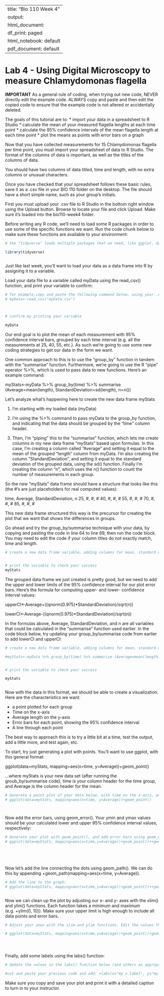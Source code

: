 
---
title: "Bio 110 Week 4"
output:
  html_document:
    df_print: paged
  html_notebook: default
  pdf_document: default
---


# Lab 4 - Using Digital Microscopy to measure Chlamydomonas flagella

**IMPORTANT** As a general rule of coding, when trying out new code, NEVER directly edit the example code.  ALWAYS copy and paste and then edit the copied code to ensure that the example code is not altered or accidentally deleted.

The goals of this tutorial are to:
* import your data in a spreadsheet to R Studio
* calculate the mean of your measured flagella lengths at each time point
* calculate the 95% confidence intervals of the mean flagella length at each time point
* plot the means as points with error bars on a graph

Now that you have collected measurements for 15 Chlamydomonas flagella per time point, you must import your spreadsheet of data to R Studio. The format of the columns of data is important, as well as the titles of the columns of data. 

You should have two columns of data titled, time and length, with no extra columns or unusual characters.

Once you have checked that your spreadsheet follows these basic rules, save it as a .csv file in your BIO 110 folder on the desktop. The file should have a short simple name, such as your group's initials. 

First you must upload your .csv file to R Studio in the bottom right window using the Upload button.  Browse to locate your file and click Upload.  Make sure it's loaded into the bio110-week4 folder.

Before writing any R code, we'll need to load some R packages in order to use some of the specific functions we want.  Run the code chunk below to make sure these functions are available to your environment:

```r

# the "tidyverse" loads multiple packages that we need, like ggplot, dplyr, and readr

library(tidyverse)



```
 

Just like last week, you'll want to load your data as a data frame into R by assigning it to a variable. 

Load your data file to a variable called myData using the read_csv() function, and print your variable to confirm:

```r
# for example,copy and paste the following command below, using your .csv file name in "":
# myData<-read_csv("myData.csv")



# confirm by printing your variable

myData

```


Our end goal is to plot the mean of each measurement with 95% confidence interval bars, grouped by each time interval (e.g. all the measurements at 25, 40, 55, etc.). As such we're going to use some new coding strategies to get our data in the form we want. 

One common approach to this is to use the "group_by" function in tandem with the "summarise" function. Furthermore, we're going to use the R "pipe" operator %>%, which is used to pass data to new functions. Here's an example command:

myStats<-myData %>% group_by(time) %>% summarise (Average=mean(length), StandardDeviation=sd(length), n=n())

Let's analyze what's happening here to create the new data frame myStats

1) I'm starting with my loaded data (myData)

2) I'm using the %>% command to pass myData to the group_by function, and indicating that the data should be grouped by the "time" column header.

3) Then, I'm "piping" this to the "summarise" function, which lets me create columns in my new data frame "myStats" based upon formulas. In this case, I'm creating a column called "Average" and setting it equal to the mean of the grouped "length" column from myData. I'm also creating the column "StandardDeviation", and setting it equal to the standard deviation of the grouped data, using the sd() function. Finally I'm creating the column "n", which uses the n() function to count the number of measurements in each group.

So the new "myStats" data frame should have a structure that looks like this (the #'s are just placeholders for real computed values):

time, Average, StandardDeviation, n
25, #, #, #
40, #, #, #
55, #, #, #
70, #, #, #
85, #, #, #

This new data frame structured this way is the precursor for creating the plot that we want that shows the differences in groups.

Go ahead and try the group_by/summarise technique with your data, by copying and pasting the code in line 64 to line 89, then run the code block. You may need to edit the code if your column titles do not exactly match, time and length.

```r
# create a new data frame variable, adding columns for mean, standard deviation, and number of measurements 


# print the variable to check your success
myStats

```


The grouped data frame we just created is pretty good, but we need to add the upper and lower limits of the 95% confidence interval for our plot error bars. Here's the formula for computing upper- and lower- confidence interval values:

upperCI<-Average+((qnorm(0.975)*StandardDeviation)/sqrt(n))

lowerCI<-Average-((qnorm(0.975)*StandardDeviation)/sqrt(n))

In the formulas above, Average, StandardDeviation, and n are all variables that could be calculated in the "summarise" function used earlier. In the code block below, try updating your group_by/summarise code from earlier to add lowerCI and upperCI:




```r

# create a new data frame variable, adding columns for mean, standard deviation, number of measurements, upperCI, and lowerCI

#myStats<-myData %>% group_by(time) %>% summarise (Average=mean(length), StandardDeviation=sd(length), n=n(), lowerCI<-Average-((qnorm(0.975)*StandardDeviation)/sqrt(n)), upperCI<-Average+((qnorm(0.975)*StandardDeviation)/sqrt(n)))


# print the variable to check your success

myStats



```




Now with the data in this format, we should be able to create a visualization. Here are the characteristics we want:

* a point plotted for each group
* Time on the x-axis
* Average length on the y-axis
* Error bars for each point, showing the 95% confidence interval
* A line through each point


The best way to approach this is to try a little bit at a time, test the output, add a little more, and test again, etc.

To start, try just generating a plot with points. You'll want to use ggplot, with this general format:


ggplot(data=myStats, mapping=aes(x=time, y=Average))+geom_point()

...where myStats is your new data set (after running the groub_by/summarise code), time is your column header for the time group, and Average is the column header for the mean.


```r

# Generate a point plot of your data below, with time on the x-axis, and average on the y-axis, using geom_point()
# ggplot(data=myStats, mapping=aes(x=time, y=Average))+geom_point()




```


Now add the error bars, using geom_error(). Your ymin and ymax values should be your calculated lower and upper 95% confidence interval values, respectively:

```r

# Generate your plot with geom_point(), and add error bars using geom_errorbar() 
# ggplot(data=myStats, mapping=aes(x=time,y=Average))+geom_point()++geom_errorbar(mapping=aes(ymin=lowerCI, ymax=upperCI), width=5)






```


Now let's add the line connecting the dots using geom_path(). We can do this by appending  +geom_path(mapping=aes(x=time, y=Average)). 

```r

# Add the line to the graph:
# ggplot(data=myStats, mapping=aes(x=time,y=Average))+geom_point()++geom_errorbar(mapping=aes(ymin=lowerCI, ymax=upperCI), width=5)+geom_path(mapping=aes(x=time, y=Average))



```


Now we can clean up the plot by adjusting our x- and y- axes with the xlim() and ylim() functions. Each function takes a minimum and maximum (e.g. +ylim(0, 10)).  Make sure your upper limit is high enough to include all data points and error bars.

```r

# Adjust your axes with the xlim and ylim functions. Edit the values those functions below to improve your plot.

# ggplot(data=myStats, mapping=aes(x=time,y=Average))+geom_point()+geom_errorbar(mapping=aes(ymin=lowerCI, ymax=upperCI), width=5)+geom_path(mapping=aes(x=time,y=Average))+xlim(0,100)+ylim(0,10)





```


Finally, add some labels using the labs() function:

```r

# Update the values in the labs() function below (and others as appropriate)

#cut and paste your previous code and add: +labs(x="my x label", y="my y axis label") filling in the appropriate labels for your axes


```





Make sure you copy and save your plot and print it with a detailed caption to turn in to your instructor.

